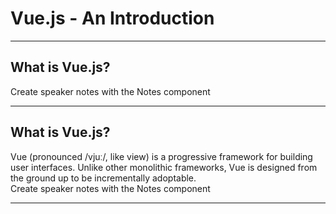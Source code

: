 

<Head>
  <title>Vue.js - An Introduction</title>
</Head>

# Vue.js - An Introduction

---

## What is Vue.js?

<Notes>
Create speaker notes with the Notes component
</Notes>

---

## What is Vue.js?

<div>
  Vue (pronounced /vjuː/, like view) is a progressive framework for building user interfaces. Unlike other monolithic frameworks, Vue is designed from the ground up to be incrementally adoptable.
</div>

<Notes>
Create speaker notes with the Notes component
</Notes>

---